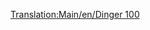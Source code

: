 [[Translation:Main/en/Dinger 100]]{{Template:Navbox Légi járművek/Hu}}
{{Template:Repülőgépek/Hu
|Name=Dinger 100
|Image=[[File:en/Fokker100.png|Dinger 100]]
|Cost=34.863 (69,726)
|Speed=947 km/h (592 MPH)
|Annual=4.078 (8,156)
|Designed=1986
|Lifespan=20
|Capacity=85 utas és 10 csomag levél
|Description=Ez a gyakran használatos repülőgép gyors, kis és elővárosi repülőgépeken remekül szolgál.
|Real-lifeWikilink=Fokker F100
|Real-life=[http://hu.wikipedia.org/wiki/Fokker Fokker 100]
}}